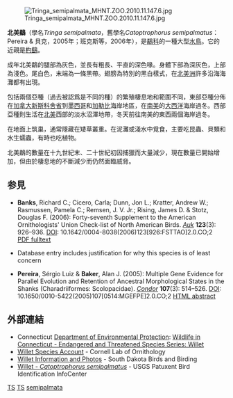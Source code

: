 {{NoteTA|G1=LS}}
{{Speciesbox
| name = 北美鷸
| status = LC
| status_system = iucn3.1
| image = Catoptrophorus-semipalmatus-001.jpg
| image_width = 250px
| genus = Tringa
| species = semipalmata
| subdivision_ranks = [[亞種|亞種]]
| subdivision = 
* 東部亞種 ''T. s. semipalmata''
* 西部亞種 ''T. s. inornata''
| synonyms = 
''Catoptrophus semipalmatus''
}}
[[File:Tringa_semipalmata_MHNT.ZOO.2010.11.147.6.jpg|thumb]]

'''北美鷸'''（學名''Tringa semipalmata''，舊學名''Catoptrophorus semipalmatus''：Pereira & 貝克，2005年；班克斯等，2006年），是[[鷸科|鷸科]]的一種大型[[水鳥|水鳥]]。它的近親是[[杓鷂|杓鷂]]。

成年北美鷸的腿部為灰色，並長有粗長、平直的深色喙。身體下部為深灰色，上部為淺色。尾白色，末端為一條黑帶。翅膀為特別的黑白樣式，在[[北美洲|北美洲]]許多沿海海灘都有出現。

<!-----[[File:WilletWing23.jpg|thumb]]--->
包括兩個亞種（過去被認爲是不同的種）的繁殖棲息地和範圍不同，東部亞種分佈在[[加拿大|加拿大]][[新斯科舍省|新斯科舍省]]到[[墨西哥|墨西哥]]和[[加勒比|加勒比]]海岸地區，在[[南美|南美]]的[[大西洋|大西洋]]海岸過冬。西部亞種則生活在[[北美|北美]]西部的淡水沼澤地帶，冬天前往南美的東西兩個海岸過冬。

在地面上筑巢，通常隱藏在矮草叢重。在泥灘或淺水中覓食，主要吃昆蟲、貝類和水生蠕蟲，有時也吃植物。

北美鷸的數量在十九世紀末、二十世紀初因捕獵而大量減少，現在數量已開始增加，但由於棲息地的不斷減少而仍然面臨威脅。

== 参見 ==
* '''Banks''', Richard C.; Cicero, Carla; Dunn, Jon L.; Kratter, Andrew W.; Rasmussen, Pamela C.; Remsen, J. V. Jr.; Rising, James D. & Stotz, Douglas F. (2006):  Forty-seventh Supplement to the American Ornithologists' Union Check-list of North American Birds. ''[[Auk_(journal)|Auk]]'' '''123'''(3): 926–936. [[Digital_Object_Identifier|DOI]]: 10.1642/0004-8038(2006)123[926:FSTTAO]2.0.CO;2 [http://www.aou.org/checklist/Suppl47.pdf PDF fulltext]{{Wayback|url=http://www.aou.org/checklist/Suppl47.pdf |date=20060714003113 }}
* {{IUCN2006|assessors='''BirdLife International'''|year=2004|id=49066|title=Catoptrophorus semipalmatus|downloaded=11 May 2006}} Database entry includes justification for why this species is of least concern
* '''Pereira''', Sérgio Luiz & '''Baker''', Alan J. (2005): Multiple Gene Evidence for Parallel Evolution and Retention of Ancestral Morphological States in the Shanks (Charadriiformes: Scolopacidae). ''[[Condor_(journal)|Condor]]'' '''107'''(3): 514–526. [[Digital_Object_Identifier|DOI]]: 10.1650/0010-5422(2005)107[0514:MGEFPE]2.0.CO;2 [http://www.bioone.org/perlserv/?request=get-abstract&issn=0010-5422&volume=107&issue=03&page=0514 HTML abstract]{{Wayback|url=http://www.bioone.org/perlserv/?request=get-abstract&issn=0010-5422&volume=107&issue=03&page=0514 |date=20191017142758 }}

== 外部連結 ==
* Connecticut [[Department_of_Environmental_Protection|Department of Environmental Protection]]: [https://web.archive.org/web/20061006113828/http://dep.state.ct.us/burnatr/wildlife/factshts/willet.htm Wildlife in Connecticut - Endangered and Threatened Species Series: Willet]
* [http://www.birds.cornell.edu/AllAboutBirds/BirdGuide/Willet.html Willet Species Account]{{Wayback|url=http://www.birds.cornell.edu/AllAboutBirds/BirdGuide/Willet.html |date=20070419194958 }} - Cornell Lab of Ornithology
* [http://www.sdakotabirds.com/species/willet_info.htm Willet Information and Photos]{{Wayback|url=http://www.sdakotabirds.com/species/willet_info.htm |date=20071016231250 }} - South Dakota Birds and Birding
* [http://www.mbr-pwrc.usgs.gov/id/framlst/i2580id.html Willet - ''Catoptrophorus semipalmatus'']{{Wayback|url=http://www.mbr-pwrc.usgs.gov/id/framlst/i2580id.html |date=20070503040550 }} - USGS Patuxent Bird Identification InfoCenter
{{Taxonbar|from=Q831611}}

[[Category:IUCN红色名录无危物种|TS]]
[[Category:美國鳥類|TS]]
[[Category:鷸屬|semipalmata]]